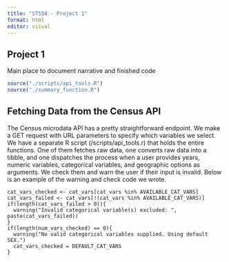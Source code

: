 ```yaml
---
title: "ST558 - Project 1"
format: html
editor: visual
---
```


## Project 1

Main place to document narrative and finished code

```r
source("./scripts/api_tools.R")
source("./summary_function.R")
```

## Fetching Data from the Census API

The Census microdata API has a pretty straightforward endpoint. We make a GET request with URL parameters to specify which variables we select. We have a separate R script (/scripts/api_tools.r) that holds the entire functions. One of them fetches raw data, one converts raw data into a tibble, and one dispatches the process when a user provides years, numeric variables, categorical variables, and geographic options as arguments. We check them and warn the user if their input is invalid. Below is an example of the warning and check code we wrote.

```         
cat_vars_checked <- cat_vars[cat_vars %in% AVAILABLE_CAT_VARS]
cat_vars_failed <- cat_vars[!(cat_vars %in% AVAILABLE_CAT_VARS)]
if(length(cat_vars_failed > 0)){
  warning("Invalid categorical variable(s) excluded: ", paste(cat_vars_failed))
}
if(length(num_vars_checked) == 0){
  warning("No valid categorical variables supplied. Using default SEX.")
  cat_vars_checked = DEFAULT_CAT_VARS
}
```
